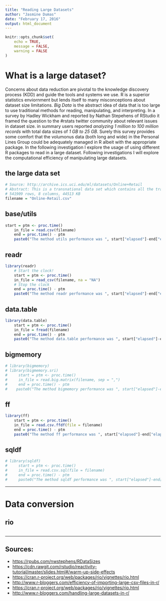 ```yaml
---
title: "Reading Large Datasets"
author: "Jasmine Dumas"
date: "February 17, 2016"
output: html_document
---
```


```r
knitr::opts_chunk$set(
	echo = TRUE,
	message = FALSE,
	warning = FALSE
)
```

# What is a large dataset?

Concerns about data reduction are pivotal to the knowledge discovery process (KDD) and guide the tools and systems we use. R is a superior statistics enviornment but lends itself to many misconceptions about dataset size limitations. *Big Data* is the abstract idea of data that is too large to use traditional methods for reading, manipulating, and interpreting. In a survey by Hadley Wickham and reported by Nathan Stepehens of RStudio it framed the question to the #rstats twitter community about relevant issues in dataset size. in summary users reported *analyzing 1 million to 100 million records* with total data sizes of *1 GB to 25 GB*. Surely this survey provides some comfort that the volumonus data (both long and wide) in the Personal Lines Group could be adequately managed in R albeit with the appropriate package. In the following investigation I explore the usage of using different R packages to read in a large dataset. Following investigations I will explore the computational efficiency of manipulating large datasets.

## the large data set
```r
# Source: http://archive.ics.uci.edu/ml/datasets/Online+Retail
# Abstract: This is a transnational data set which contains all the transactions occurring between 01/12/2010 and 09/12/2011 for a UK-based and registered non-store online retail.
# 541909 rows, 8 columns, 44513 KB
filename = "Online-Retail.csv"

```


## base/utils
```r
start = ptm <- proc.time() 
    in_file = read.csv(filename)
    end = proc.time() - ptm
    paste0("The method utils performance was ", start["elapsed"]-end["elapsed"], ".")
```

## readr
```r
library(readr)
    # Start the clock!
    start = ptm <- proc.time() 
    in_file = read_csv(filename, na = "NA")
    # Stop the clock
    end = proc.time() - ptm
    paste0("The method readr performance was ", start["elapsed"]-end["elapsed"], ".")
```


## data.table
```r
library(data.table)
    start = ptm <- proc.time() 
    in_file = fread(filename)
    end = proc.time() - ptm
    paste0("The method data.table performance was ", start["elapsed"]-end["elapsed"], ".")
```


## bigmemory
```r
# library(bigmemory)
# library(bigmemory.sri)
#     start = ptm <- proc.time()
#     in_file = read.big.matrix(filename, sep = ",")
#     end = proc.time() - ptm
#    paste0("The method bigmemory performance was ", start["elapsed"]-end["elapsed"], ".")
```


## ff
```r
library(ff)
    start = ptm <- proc.time()
    in_file = read.csv.ffdf(file = filename)
    end = proc.time() - ptm
    paste0("The method ff performance was ", start["elapsed"]-end["elapsed"], ".")
```

## sqldf
```r
# library(sqldf)
#     start = ptm <- proc.time()
#     in_file = read.csv.sql(file = filename)
#     end = proc.time() - ptm
#     paste0("The method sqldf performance was ", start["elapsed"]-end["elapsed"], ".") 
```

________

# Data conversion

## rio
```r

```


________________________
## Sources:

* <https://rpubs.com/nwstephens/RDataSizes>
* <https://cdn.rawgit.com/rstudio/reactivity-tutorial/master/slides.html#/warm-up-side-effects>
* <https://cran.r-project.org/web/packages/rio/vignettes/rio.html>
* <http://www.r-bloggers.com/efficiency-of-importing-large-csv-files-in-r/>
* <https://cran.r-project.org/web/packages/rio/vignettes/rio.html>
* <http://www.r-bloggers.com/handling-large-datasets-in-r/>